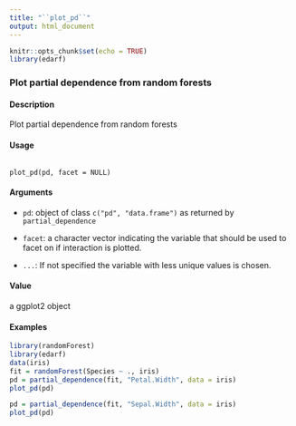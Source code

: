 ```yaml
---
title: "``plot_pd``"
output: html_document
---
```


```r
knitr::opts_chunk$set(echo = TRUE)
library(edarf)
```


### Plot partial dependence from random forests

#### Description
Plot partial dependence from random forests

#### Usage
<pre><code>
plot_pd(pd, facet = NULL)
</code></pre>

#### Arguments

* ``pd``: object of class ``c("pd", "data.frame")`` as returned by ``partial_dependence``

* ``facet``: a character vector indicating the variable that should be used to facet on if interaction is plotted.

* ``...``: If not specified the variable with less unique values is chosen.

#### Value
a ggplot2 object

#### Examples
```r
library(randomForest)
library(edarf)
data(iris)
fit = randomForest(Species ~ ., iris)
pd = partial_dependence(fit, "Petal.Width", data = iris)
plot_pd(pd)
```

```r
pd = partial_dependence(fit, "Sepal.Width", data = iris)
plot_pd(pd)
```